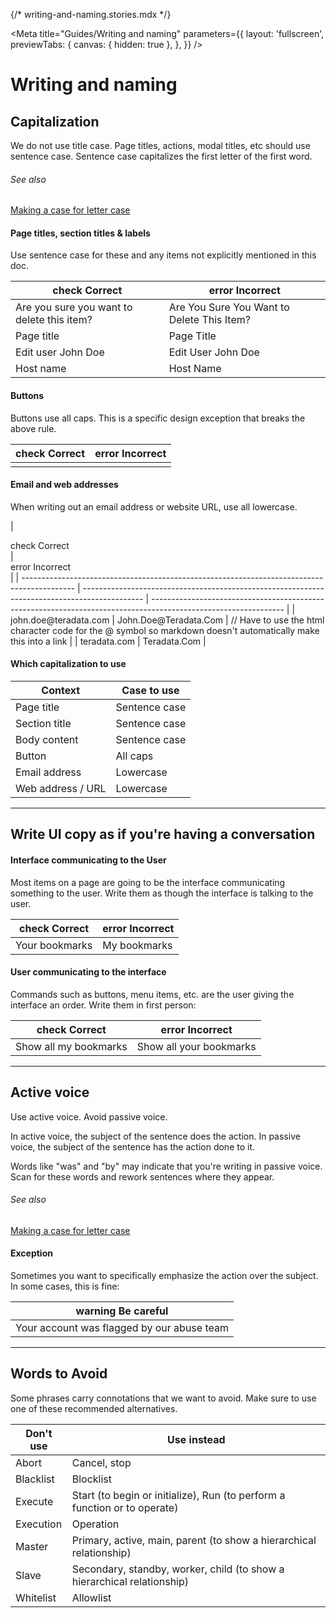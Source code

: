 {/* writing-and-naming.stories.mdx */}


<Meta
  title="Guides/Writing and naming"
  parameters={{
    layout: 'fullscreen',
    previewTabs: {
      canvas: { hidden: true },
    },
  }}
/>

<style>
  {`
  .caution {
    color: var(--mdc-theme-caution);
  }
  .positive {
    color: var(--mdc-theme-positive);
  }
  .negative {
    color: var(--mdc-theme-negative);
  }
  .status_lockup {
    display: flex;
  }
  .status_lockup cv-icon {
    margin-right: 8px;
  }
  #button-incorrect {
    --mdc-typography-button-text-transform: none;
  }
  `}
</style>

# Writing and naming

## Capitalization

We do not use title case. Page titles, actions, modal titles, etc should use sentence case. Sentence case capitalizes the first letter of the first word.

###### See also

<div className="link-list">
  <a
    className="link-item link-article"
    href="https://medium.com/@jsaito/making-a-case-for-letter-case-19d09f653c98"
    target="_blank"
  >
    Making a case for letter case
  </a>
</div>

#### Page titles, section titles & labels

Use sentence case for these and any items not explicitly mentioned in this doc.

| <div class="status_lockup positive"><cv-icon class="positive">check</cv-icon> Correct</div> | <div class="status_lockup negative"><cv-icon class="negative">error</cv-icon> Incorrect</div> |
| ------------------------------------------------------------------------------------------- | --------------------------------------------------------------------------------------------- |
| Are you sure you want to delete this item?                                                  | Are You Sure You Want to Delete This Item?                                                    |
| Page title                                                                                  | Page Title                                                                                    |
| Edit user John Doe                                                                          | Edit User John Doe                                                                            |
| Host name                                                                                   | Host Name                                                                                     |

#### Buttons

Buttons use all caps. This is a specific design exception that breaks the above rule.

| <div class="status_lockup positive"><cv-icon class="positive">check</cv-icon> Correct</div> | <div class="status_lockup negative"><cv-icon class="negative">error</cv-icon> Incorrect</div> |
| ------------------------------------------------------------------------------------------- | --------------------------------------------------------------------------------------------- |
| <cv-button id="button-correct" outlined label="Button action"></cv-button>                  | <cv-button id="button-incorrect" outlined label="Button action"></cv-button>                  |

#### Email and web addresses

When writing out an email address or website URL, use all lowercase.

| <div class="status_lockup positive"><cv-icon class="positive">check</cv-icon> Correct</div> | <div class="status_lockup negative"><cv-icon class="negative">error</cv-icon> Incorrect</div> |
| ------------------------------------------------------------------------------------------- | --------------------------------------------------------------------------------------------- | --------------------------------------------------------------------------------------------------------------- |
| john.doe&#64;teradata.com                                                                   | John.Doe&#64;Teradata.Com                                                                     | // Have to use the html character code for the @ symbol so markdown doesn't automatically make this into a link |
| teradata.com                                                                                | Teradata.Com                                                                                  |

#### Which capitalization to use

| Context           | Case to use   |
| ----------------- | ------------- |
| Page title        | Sentence case |
| Section title     | Sentence case |
| Body content      | Sentence case |
| Button            | All caps      |
| Email address     | Lowercase     |
| Web address / URL | Lowercase     |

---

## Write UI copy as if you're having a conversation

#### Interface communicating to the User

Most items on a page are going to be the interface communicating something to the user. Write them as though the interface is talking to the user.

| <div class="status_lockup positive"><cv-icon class="positive">check</cv-icon> Correct</div> | <div class="status_lockup negative"><cv-icon class="negative">error</cv-icon> Incorrect</div> |
| ------------------------------------------------------------------------------------------- | --------------------------------------------------------------------------------------------- |
| Your bookmarks                                                                              | My bookmarks                                                                                  |

#### User communicating to the interface

Commands such as buttons, menu items, etc. are the user giving the interface an order. Write them in first person:

| <div class="status_lockup positive"><cv-icon class="positive">check</cv-icon> Correct</div> | <div class="status_lockup negative"><cv-icon class="negative">error</cv-icon> Incorrect</div> |
| ------------------------------------------------------------------------------------------- | --------------------------------------------------------------------------------------------- |
| Show all my bookmarks                                                                       | Show all your bookmarks                                                                       |

---

## Active voice

Use active voice. Avoid passive voice.

In active voice, the subject of the sentence does the action. In passive voice, the subject of the sentence has the action done to it.

Words like "was" and "by" may indicate that you're writing in passive voice. Scan for these words and rework sentences where they appear.

###### See also

<div className="link-list">
  <a
    className="link-item link-article"
    href="https://medium.com/@jsaito/making-a-case-for-letter-case-19d09f653c98"
    target="_blank"
  >
    Making a case for letter case
  </a>
</div>

#### Exception

Sometimes you want to specifically emphasize the action over the subject. In some cases, this is fine:

| <div class="status_lockup caution"><cv-icon class="caution">warning</cv-icon> Be careful</div> |
| ---------------------------------------------------------------------------------------------- |
| Your account was flagged by our abuse team                                                     |

---

## Words to Avoid

Some phrases carry connotations that we want to avoid. Make sure to use one of these recommended alternatives.

| Don't use | Use instead                                                               |
| --------- | ------------------------------------------------------------------------- |
| Abort     | Cancel, stop                                                              |
| Blacklist | Blocklist                                                                 |
| Execute   | Start (to begin or initialize), Run (to perform a function or to operate) |
| Execution | Operation                                                                 |
| Master    | Primary, active, main, parent (to show a hierarchical relationship)       |
| Slave     | Secondary, standby, worker, child (to show a hierarchical relationship)   |
| Whitelist | Allowlist                                                                 |
